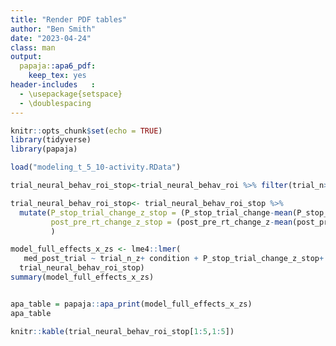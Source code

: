 ```yaml
---
title: "Render PDF tables"
author: "Ben Smith"
date: "2023-04-24"
class: man
output: 
  papaja::apa6_pdf:
    keep_tex: yes
header-includes   :
  - \usepackage{setspace}
  - \doublespacing
---
```


```r
knitr::opts_chunk$set(echo = TRUE)
library(tidyverse)
library(papaja)
```



```r
load("modeling_t_5_10-activity.RData")
```



```r
trial_neural_behav_roi_stop<-trial_neural_behav_roi %>% filter(trial_n>50 & condition %in% c("CorrectStop","FailedStop"))

trial_neural_behav_roi_stop<- trial_neural_behav_roi_stop %>% 
  mutate(P_stop_trial_change_z_stop = (P_stop_trial_change-mean(P_stop_trial_change))/sd(P_stop_trial_change),
         post_pre_rt_change_z_stop = (post_pre_rt_change_z-mean(post_pre_rt_change_z))/sd(post_pre_rt_change_z)
         )

model_full_effects_x_zs <- lme4::lmer(
   med_post_trial ~ trial_n_z+ condition + P_stop_trial_change_z_stop+ post_pre_rt_change_z_stop + (1 +P_stop_trial_change_z_stop  + post_pre_rt_change_z_stop  | subid),
  trial_neural_behav_roi_stop)
summary(model_full_effects_x_zs)



```



```r


apa_table = papaja::apa_print(model_full_effects_x_zs)
apa_table

```

```r
knitr::kable(trial_neural_behav_roi_stop[1:5,1:5])
```




